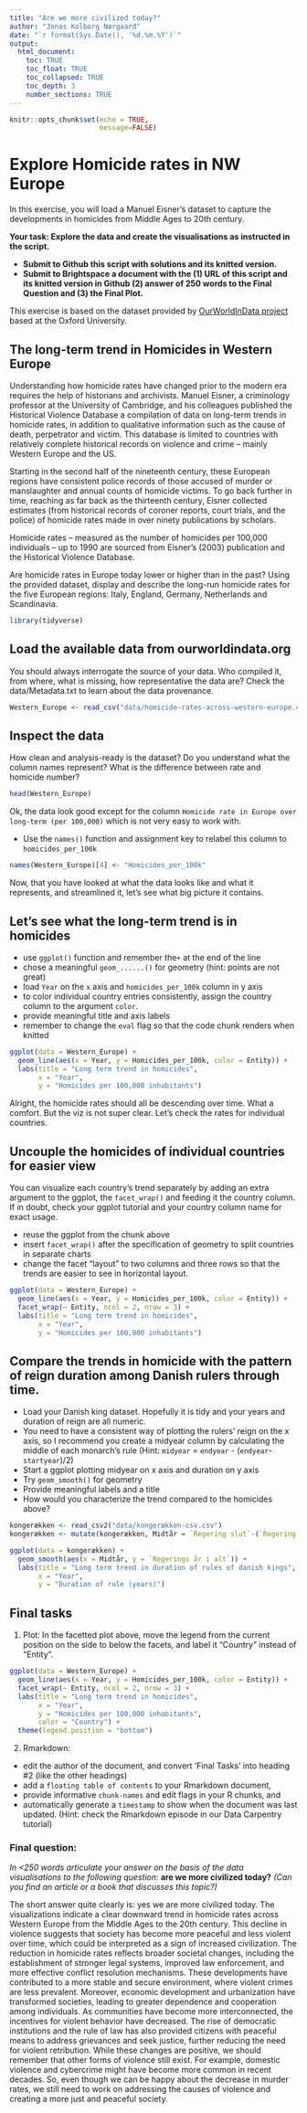 ---
title: "Are we more civilized today?"
author: "Jonas Kolborg Nørgaard"
date: "`r format(Sys.Date(), '%d.%m.%Y')`"
output:
  html_document:
    toc: TRUE
    toc_float: TRUE
    toc_collapsed: TRUE
    toc_depth: 3
    number_sections: TRUE
---

```{r setup, include=FALSE}
knitr::opts_chunk$set(echo = TRUE,
                      message=FALSE)
```
#  Explore Homicide rates in NW Europe
In this exercise, you will load a Manuel Eisner's dataset to capture the developments in homicides from Middle Ages to 20th century. 

**Your task: Explore the data and create the visualisations as instructed in the script.** 

- **Submit to Github this script with solutions and its knitted version.**  
- **Submit to Brightspace a document with the (1) URL of this script and its knitted version in Github (2) answer of 250 words to the Final Question and (3) the Final Plot.**



This exercise is based on the dataset provided by [OurWorldInData project](https://ourworldindata.org/homicides) based at the Oxford University.

## The long-term trend in Homicides in Western Europe

Understanding how homicide rates have changed prior to the modern era requires the help of historians and archivists. Manuel Eisner, a criminology professor at the University of Cambridge, and his colleagues published the Historical Violence Database \href{https://cjrc.osu.edu/research/interdisciplinary/hvd}: a compilation of data on long-term trends in homicide rates, in addition to qualitative information such as the cause of death, perpetrator and victim. This database is limited to countries with relatively complete historical records on violence and crime – mainly Western Europe and the US.

Starting in the second half of the nineteenth century, these European regions have consistent police records of those accused of murder or manslaughter and annual counts of homicide victims. To go back further in time, reaching as far back as the thirteenth century, Eisner collected estimates (from historical records of coroner reports, court trials, and the police) of homicide rates made in over ninety publications by scholars.

Homicide rates – measured as the number of homicides per 100,000 individuals – up to 1990 are sourced from Eisner’s (2003) publication and the Historical Violence Database. 

Are homicide rates in Europe today lower or higher than in the past? Using the provided dataset, display and describe the long-run homicide rates for the five European regions: Italy, England, Germany, Netherlands and Scandinavia.

```{r library}
library(tidyverse)
```

## Load the available data from ourworldindata.org

You should always interrogate the source of your data. Who compiled it, from where, what is missing, how representative the data are? Check the data/Metadata.txt to learn about the data provenance.

```{r load-data}
Western_Europe <- read_csv("data/homicide-rates-across-western-europe.csv")
```

## Inspect the data

How clean and analysis-ready is the dataset? Do you understand what the column names represent? What is the difference between rate and homicide number?

```{r inspect}
head(Western_Europe)
```

Ok, the data look good except for the column `Homicide rate in Europe over long-term (per 100,000)` which is not very easy to work with.

- Use the `names()` function and assignment key to relabel this column to `homicides_per_100k` 

```{r relabel column}
names(Western_Europe)[4] <- "Homicides_per_100k"
```

Now, that you have looked at what the data looks like and what it represents, and streamlined it, let's see what big picture it contains.

## Let's see what the long-term trend is in homicides

- use `ggplot()` function and remember the`+` at the end of the line
- chose a meaningful `geom_......()`  for geometry (hint: points are not great)
- load `Year` on the `x` axis and `homicides_per_100k` column in y axis
- to color individual country entries consistently, assign the country column to the argument `color`.
- provide meaningful title and axis labels
- remember to change the `eval` flag so that the code chunk renders when knitted 

```{r plot-homicides, eval = TRUE}
ggplot(data = Western_Europe) + 
  geom_line(aes(x = Year, y = Homicides_per_100k, color = Entity)) +
  labs(title = "Long term trend in homicides", 
       x = "Year", 
       y = "Homicides per 100,000 inhabitants")
```
Alright, the homicide rates should all be descending over time. What a comfort. But the viz is not super clear. Let's check the rates for individual countries.

## Uncouple the homicides of individual countries for easier view

You can visualize each country's trend separately by adding an extra argument to the ggplot, the `facet_wrap()` and feeding it the country column. If in doubt, check your ggplot tutorial and your country column name for exact usage.

- reuse the ggplot from the chunk above
- insert `facet_wrap()` after the specification of geometry to split countries in separate charts
- change the facet "layout" to two columns and three rows so that the trends are easier to see in horizontal layout. 


```{r plot-homicides2, eval = TRUE}
ggplot(data = Western_Europe) + 
  geom_line(aes(x = Year, y = Homicides_per_100k, color = Entity)) +
  facet_wrap(~ Entity, ncol = 2, nrow = 3) +
  labs(title = "Long term trend in homicides", 
       x = "Year", 
       y = "Homicides per 100,000 inhabitants")
```

## Compare the trends in homicide with the pattern of reign duration among Danish rulers through time.

- Load your Danish king dataset. Hopefully it is tidy and your years and duration of reign are all numeric.
- You need to have a consistent way of plotting the rulers' reign on the x axis, so I recommend you create a midyear column by calculating the middle of each monarch's rule (Hint: `midyear` = `endyear` - (`endyear`-`startyear`)/2)
- Start a ggplot plotting midyear on x axis and duration on y axis
- Try `geom_smooth()` for geometry 
- Provide meaningful labels and a title
- How would you characterize the trend compared to the homicides above?

```{r plot-rule-duration, eval = TRUE}
kongerækken <- read_csv2("data/kongerækken-csv.csv")
kongerækken <- mutate(kongerækken, Midtår = `Regering slut`-(`Regering slut`-`Regerings start`)/2)

ggplot(data = kongerækken) +
  geom_smooth(aes(x = Midtår, y = `Regerings år i alt`)) +
  labs(title = "Long term trend in duration of rules of danish kings",
       x = "Year",
       y = "Duration of rule (years)")
```


## Final tasks

1) Plot: In the facetted plot above, move the legend from the current position on the side to below the facets, and label it "Country" instead of "Entity".

```{r plot-homicides3, eval = TRUE}
ggplot(data = Western_Europe) + 
  geom_line(aes(x = Year, y = Homicides_per_100k, color = Entity)) +
  facet_wrap(~ Entity, ncol = 2, nrow = 3) +
  labs(title = "Long term trend in homicides", 
       x = "Year", 
       y = "Homicides per 100,000 inhabitants",
       color = "Country") +
  theme(legend.position = "bottom")
```


2) Rmarkdown: 

  - edit the author of the document, and convert 'Final Tasks' into heading #2 (like the other headings) 
  - add a `floating table of contents` to your Rmarkdown document, 
  - provide informative `chunk-names` and edit flags in your R chunks, and
  - automatically generate a `timestamp` to show when the document was last updated. (Hint: check the Rmarkdown episode in our Data Carpentry tutorial)

###  Final question: 

*In <250 words articulate your answer on the basis of the data visualisations to the following question*: **are we more civilized today?** *(Can you find an article or a book that discusses this topic?)*

The short answer quite clearly is: yes we are more civilized today. The visualizations indicate a clear downward trend in homicide rates across Western Europe from the Middle Ages to the 20th century. This decline in violence suggests that society has become more peaceful and less violent over time, which could be interpreted as a sign of increased civilization. The reduction in homicide rates reflects broader societal changes, including the establishment of stronger legal systems, improved law enforcement, and more effective conflict resolution mechanisms. These developments have contributed to a more stable and secure environment, where violent crimes are less prevalent. 
Moreover, economic development and urbanization have transformed societies, leading to greater dependence and cooperation among individuals. As communities have become more interconnected, the incentives for violent behavior have decreased. The rise of democratic institutions and the rule of law has also provided citizens with peaceful means to address grievances and seek justice, further reducing the need for violent retribution. 
While these changes are positive, we should remember that other forms of violence still exist. For example, domestic violence and cybercrime might have become more common in recent decades. So, even though we can be happy about the decrease in murder rates, we still need to work on addressing the causes of violence and creating a more just and peaceful society.